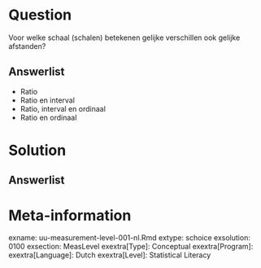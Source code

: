 Question
========
  
Voor welke schaal (schalen) betekenen gelijke verschillen ook gelijke afstanden? 

  
Answerlist
----------
* Ratio
* Ratio en interval
* Ratio, interval en ordinaal
* Ratio en ordinaal

Solution
========
  

Answerlist
----------



Meta-information
================
exname: uu-measurement-level-001-nl.Rmd
extype: schoice
exsolution: 0100
exsection: MeasLevel
exextra[Type]: Conceptual
exextra[Program]: 
exextra[Language]: Dutch
exextra[Level]: Statistical Literacy

